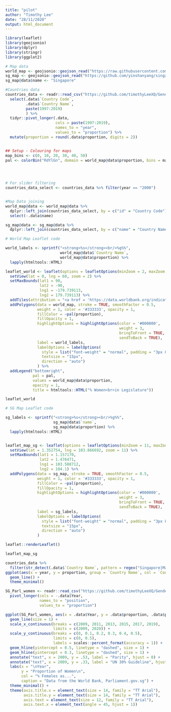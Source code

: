 ```yaml
---
title: "pilot"
author: "Timothy Lee"
date: "28/11/2020"
output: html_document
---
```


```r
library(leaflet)
library(geojsonio)
library(dplyr)
library(stringr)
library(ggplot2)
```

```r
# Map data
world_map <- geojsonio::geojson_read("https://raw.githubusercontent.com/johan/world.geo.json/master/countries.geo.json", what = "sp")
sg_map <- geojsonio::geojson_read("https://github.com/yinshanyang/singapore/raw/master/maps/0-country.geojson", what = "sp")
sg_map@data$name <- "Singapore"

#Countries data
countries_data <- readr::read_csv("https://github.com/timothyLeeXQ/Gender_representation_in_Legislatures/raw/main/API_SG.GEN.PARL.ZS_DS2_en_csv_v2_1740381.csv") %>% 
  select(.data$`Country Code`,
         .data$`Country Name`,
         paste(1997:2019)
         ) %>%
  tidyr::pivot_longer(.data,
                      cols = paste(1997:2019),
                      names_to = "year",
                      values_to = "proportion") %>%
  mutate(proportion = round(.data$proportion, digits = 2))


## Setup - Colouring for maps
map_bins <- c(0, 10, 20, 30, 40, 50)
pal <- colorBin("RdYlGn", domain = world_map@data$proportion, bins = map_bins)

  


# For slider filtering
countries_data_select <- countries_data %>% filter(year == "2000")



```


```r
#Map Data joining
world_map@data <- world_map@data %>%
  dplyr::left_join(countries_data_select, by = c("id" = "Country Code")) %>%
  select(-.data$name)

sg_map@data <- sg_map@data %>%
  dplyr::left_join(countries_data_select, by = c("name" = "Country Name"))

```


```r
# World Map Leaflet code

world_labels <- sprintf("<strong>%s</strong><br/>%g%%",
                        world_map@data$`Country Name`,
                        world_map@data$proportion) %>%
  lapply(htmltools::HTML)

leaflet_world <- leaflet(options = leafletOptions(minZoom = 2, maxZoom = 3)) %>%
  setView(lat = 0, lng = 60, zoom = 2) %>%
  setMaxBounds(lat1 = 90,
               lat2 = -90,
               lng1 = -179.739113,
               lng2 = 179.739113) %>%
  addTiles(attribution = "<a href = 'https://data.worldbank.org/indicator/SG.GEN.PARL.ZS'>Data from the World Bank</a>") %>%
  addPolygons(data = world_map, stroke = TRUE, smoothFactor = 0.5,
              weight = 1, color = '#333333', opacity = 1, 
              fillColor = ~pal(proportion), 
              fillOpacity = 1,
              highlightOptions = highlightOptions(color = '#000000',
                                                  weight = 3,
                                                  bringToFront = TRUE,
                                                  sendToBack = TRUE),
              label = world_labels,
              labelOptions = labelOptions(
                style = list("font-weight" = "normal", padding = "3px 8px"),
                textsize = "15px",
                direction = "auto")
              ) %>%
  addLegend("bottomright",
            pal = pal,
            values = world_map@data$proportion,
            opacity = 1,
            title = htmltools::HTML("% Women<br>in Legislature"))
```


```r
leaflet_world
```


```r

# SG Map Leaflet code

sg_labels <- sprintf("<strong>%s</strong><br/>%g%%",
                     sg_map@data$`name`,
                     sg_map@data$proportion) %>%
  lapply(htmltools::HTML)


leaflet_map_sg <- leaflet(options = leafletOptions(minZoom = 11, maxZoom = 11)) %>%
  setView(lat = 1.352754, lng = 103.866692, zoom = 11) %>%
  setMaxBounds(lat1 = 1.157170,
               lat2 = 1.476471,
               lng1 = 103.588712,
               lng2 = 104.1) %>%
  addPolygons(data = sg_map, stroke = TRUE, smoothFactor = 0.5,
              weight = 1, color = '#333333', opacity = 1, 
              fillColor = ~pal(proportion), 
              fillOpacity = 1,
              highlightOptions = highlightOptions(color = '#000000',
                                                  weight = 3,
                                                  bringToFront = TRUE,
                                                  sendToBack = TRUE),
              label = sg_labels,
              labelOptions = labelOptions(
                style = list("font-weight" = "normal", padding = "3px 8px"),
                textsize = "15px",
                direction = "auto")
              )

leaflet::renderLeaflet()
```



```r
leaflet_map_sg
```



```r
countries_data %>%
  filter(str_detect(.data$`Country Name`, pattern = regex("Singapore|Malaysia"))) %>%
ggplot(aes(x = year, y = proportion, group = `Country Name`, col = `Country Name`)) +
  geom_line() +
  theme_minimal()

```


```r
SG_Parl_women <- readr::read_csv("https://github.com/timothyLeeXQ/Gender_representation_in_Legislatures/raw/main/SG_Parl_women.csv") %>%
  pivot_longer(cols = -.data$Year,
               names_to = "position",
               values_to = "proportion")
```


```r
ggplot(SG_Parl_women, aes(x = .data$Year, y = .data$proportion, .data$position, col = .data$position)) +
  geom_line(size = 1) +
  scale_x_continuous(breaks = c(2009, 2011, 2013, 2015, 2017, 2019),
                     limits = c(2009, 2020)) +
  scale_y_continuous(breaks = c(0, 0.1, 0.2, 0.3, 0.4, 0.5),
                     limits = c(0, 0.5),
                     labels = scales::percent_format(accuracy = 1)) +
  geom_hline(yintercept = 0.5, linetype = "dashed", size = 1) +
  geom_hline(yintercept = 0.3, linetype = "dashed", size = 1) +
  annotate("text", x = 2009, y = .53, label = "Parity", hjust = 0) +
  annotate("text", x = 2009, y = .33, label = "UN 30% Guideline", hjust = 0) +
  labs(x = "\nYear",
       y = "Proportion of Women\n",
       col = "% Females as...",
       caption = "Data from the World Bank, Parliament.gov.sg") +
  theme_minimal() +
  theme(axis.title.x = element_text(size = 14, family = "TT Arial"),
        axis.title.y = element_text(size = 14, family = "TT Arial"),
        axis.text = element_text(size = 12, family = "TT Arial"),
        axis.text.x = element_text(angle = 45, hjust = 1))
```













